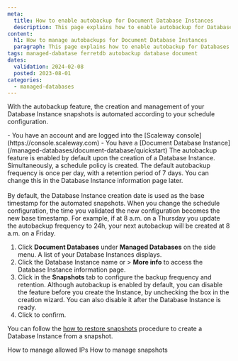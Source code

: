 ```yaml
---
meta:
  title: How to enable autobackup for Document Database Instances
  description: This page explains how to enable autobackup for Databases
content:
  h1: How to manage autobackups for Document Database Instances
  paragraph: This page explains how to enable autobackup for Databases
tags: managed-dabatase ferretdb autobackup database document
dates:
  validation: 2024-02-08
  posted: 2023-08-01
categories:
  - managed-databases
---
```


With the autobackup feature, the creation and management of your Database Instance snapshots is automated according to your schedule configuration.

<Macro id="iam-requirements" />

<Message type="requirement">
  - You have an account and are logged into the [Scaleway console](https://console.scaleway.com)
  - You have a [Document Database Instance](/managed-databases/document-database/quickstart)
</Message>

<Message type="note">
  The autobackup feature is enabled by default upon the creation of a Database Instance. Simultaneously, a schedule policy is created. The default autobackup frequency is once per day, with a retention period of 7 days. You can change this in the Database Instance information page later.
  <br /><br />
  By default, the Database Instance creation date is used as the base timestamp for the automated snapshots. When you change the schedule configuration, the time you validated the new configuration becomes the new base timestamp. For example, if at 8 a.m. on a Thursday you update the autobackup frequency to 24h, your next autobackup will be created at 8 a.m. on a Friday.
</Message>

1. Click **Document Databases** under **Managed Databases** on the side menu. A list of your Database Instances displays.
2. Click the Database Instance name or <Icon name="more" /> > **More info** to access the Database Instance information page.
3. Click <Icon name="edit" /> in the **Snapshots** tab to configure the backup frequency and retention.
    <Message type="note">
      Although autobackup is enabled by default, you can disable the feature before you create the Instance, by unchecking the box in the creation wizard. You can also disable it after the Database Instance is ready.
    </Message>
4. Click <Icon name="validate" /> to confirm.

You can follow the [how to restore snapshots](/managed-databases/document-database/how-to/manage-snapshots/#how-to-create-a-database-instance-from-a-snapshot) procedure to create a Database Instance from a snapshot.

<Navigation title="See also">
  <PreviousButton to="/managed-databases/document-database/how-to/manage-allowed-ip-addresses">How to manage allowed IPs</PreviousButton>
  <NextButton to="/managed-databases/document-database/how-to/manage-snapshots">How to manage snapshots</NextButton>
</Navigation>
